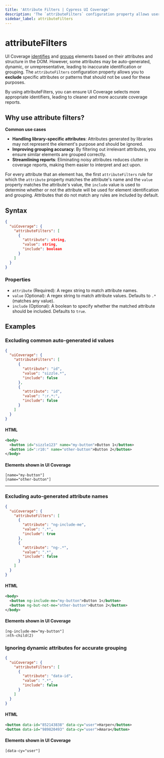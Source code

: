 ```yaml
---
title: 'Attribute Filters | Cypress UI Coverage'
description: 'The `attributeFilters` configuration property allows users to specify patterns for attributes and their values that should not be used for identifying and grouping elements.'
sidebar_label: attributeFilters
---
```


# attributeFilters

<UICovAddon />

UI Coverage [identifies](/ui-coverage/core-concepts/element-identification) and [groups](/ui-coverage/core-concepts/element-grouping) elements based on their attributes and structure in the DOM. However, some attributes may be auto-generated, dynamic, or unrepresentative, leading to inaccurate identification or grouping. The `attributeFilters` configuration property allows you to **exclude** specific attributes or patterns that should not be used for these purposes.

By using attributeFilters, you can ensure UI Coverage selects more appropriate identifiers, leading to cleaner and more accurate coverage reports.

## Why use attribute filters?

**Common use cases**

- **Handling library-specific attributes**: Attributes generated by libraries may not represent the element's purpose and should be ignored.
- **Improving grouping accuracy**: By filtering out irrelevant attributes, you ensure similar elements are grouped correctly.
- **Streamlining reports**: Eliminating noisy attributes reduces clutter in coverage reports, making them easier to interpret and act upon.

For every attribute that an element has, the first `attributeFilters` rule for which the `attribute` property matches the attribute's name and the `value` property matches the attribute's value, the `include` value is used to determine whether or not the attribute will be used for element identification and grouping. Attributes that do not match any rules are included by default.

## Syntax

```json
{
  "uiCoverage": {
    "attributeFilters": [
      {
        "attribute": string,
        "value": string,
        "include": boolean
      }
    ]
  }
}
```

### Properties

- `attribute` (Required): A regex string to match attribute names.
- `value` (Optional): A regex string to match attribute values. Defaults to `.*` (matches any value).
- `include` (Optional): A boolean to specify whether the matched attribute should be included. Defaults to `true`.

## Examples

### Excluding common auto-generated id values

```json
{
  "uiCoverage": {
    "attributeFilters": [
      {
        "attribute": "id",
        "value": "sizzle.*",
        "include": false
      },
      {
        "attribute": "id",
        "value": ":r.*:",
        "include": false
      }
    ]
  }
}
```

#### HTML

```xml
<body>
  <button id="sizzle123" name="my-button">Button 1</button>
  <button id=":r10:" name="other-button">Button 2</button>
</body>
```

#### Elements shown in UI Coverage

```
[name="my-button"]
[name="other-button"]
```

---

### Excluding auto-generated attribute names

```json
{
  "uiCoverage": {
    "attributeFilters": [
      {
        "attribute": "ng-include-me",
        "value": ".*",
        "include": true
      },
      {
        "attribute": "ng-.*",
        "value": ".*",
        "include": false
      }
    ]
  }
}
```

#### HTML

```xml
<body>
  <button ng-include-me="my-button">Button 1</button>
  <button ng-but-not-me="other-button">Button 2</button>
</body>
```

#### Elements shown in UI Coverage

```
[ng-include-me="my-button"]
:nth-child(2)
```

### Ignoring dynamic attributes for accurate grouping

```json
{
  "uiCoverage": {
    "attributeFilters": [
      {
        "attribute": "data-id",
        "value": ".*",
        "include": false
      }
    ]
  }
}
```

#### HTML

```xml
<button data-id="852143838" data-cy="user">Harper</button>
<button data-id="989820493" data-cy="user">Amara</button>
```

#### Elements shown in UI Coverage

```
[data-cy="user"]
```
